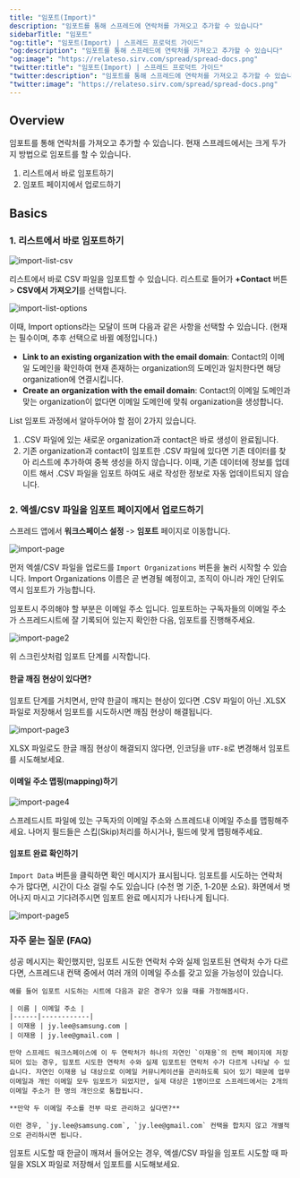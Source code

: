 ```yaml
---
title: "임포트(Import)"
description: "임포트를 통해 스프레드에 연락처를 가져오고 추가할 수 있습니다"
sidebarTitle: "임포트"
"og:title": "임포트(Import) | 스프레드 프로덕트 가이드"
"og:description": "임포트를 통해 스프레드에 연락처를 가져오고 추가할 수 있습니다"
"og:image": "https://relateso.sirv.com/spread/spread-docs.png"
"twitter:title": "임포트(Import) | 스프레드 프로덕트 가이드"
"twitter:description": "임포트를 통해 스프레드에 연락처를 가져오고 추가할 수 있습니다"
"twitter:image": "https://relateso.sirv.com/spread/spread-docs.png"
---
```


## Overview

임포트를 통해 연락처를 가져오고 추가할 수 있습니다. 현재 스프레드에서는 크게 두가지 방법으로 임포트를 할 수 있습니다.

1. 리스트에서 바로 임포트하기
2. 임포트 페이지에서 업로드하기

## Basics

### 1. 리스트에서 바로 임포트하기

![import-list-csv](https://mintlify.s3.us-west-1.amazonaws.com/relatekr/images/setup/import-list-csv.png)

리스트에서 바로 CSV 파일을 임포트할 수 있습니다. 리스트로 들어가 **+Contact** 버튼 > **CSV에서 가져오기**를 선택합니다.

![import-list-options](https://mintlify.s3.us-west-1.amazonaws.com/relatekr/images/setup/import-list-options.png)

이때, Import options라는 모달이 뜨며 다음과 같은 사항을 선택할 수 있습니다. (현재는 필수이며, 추후 선택으로 바뀔 예정입니다.)

- **Link to an existing organization with the email domain**: Contact의 이메일 도메인을 확인하여 현재 존재하는 organization의 도메인과 일치한다면 해당 organization에 연결시킵니다.
- **Create an organization with the email domain**: Contact의 이메일 도메인과 맞는 organization이 없다면 이메일 도메인에 맞춰 organization을 생성합니다.

<Info>
List 임포트 과정에서 알아두어야 할 점이 2가지 있습니다.

1. .CSV 파일에 있는 새로운 organization과 contact은 바로 생성이 완료됩니다.
2. 기존 organization과 contact이 임포트한 .CSV 파일에 있다면 기존 데이터를 찾아 리스트에 추가하여 중복 생성을 하지 않습니다. 이때, 기존 데이터에 정보를 업데이트 해서 .CSV 파일을 임포트 하여도 새로 작성한 정보로 자동 업데이트되지 않습니다.
</Info>


### 2. 엑셀/CSV 파일을 임포트 페이지에서 업로드하기

스프레드 앱에서 **워크스페이스 설정** -> **임포트** 페이지로 이동합니다.

![import-page](/images/import1.png)

먼저 엑셀/CSV 파일을 업로드를 `Import Organizations` 버튼을 눌러 시작할 수 있습니다. Import Organizations 이름은 곧 변경될 예정이고, 조직이 아니라 개인 단위도 역시 임포트가 가능합니다.

임포트시 주의해야 할 부분은 이메일 주소 입니다. 임포트하는 구독자들의 이메일 주소가 스프레드시트에 잘 기록되어 있는지 확인한 다음, 임포트를 진행해주세요.

![import-page2](/images/import2.png)

위 스크린샷처럼 임포트 단계를 시작합니다. 

#### 한글 깨짐 현상이 있다면?

임포트 단계를 거치면서, 만약 한글이 깨지는 현상이 있다면 .CSV 파일이 아닌 .XLSX 파일로 저장해서 임포트를 시도하시면 깨짐 현상이 해결됩니다.

![import-page3](/images/import3.png)

XLSX 파일로도 한글 깨짐 현상이 해결되지 않다면, 인코딩을 `UTF-8`로 변경해서 임포트를 시도해보세요.

#### 이메일 주소 맵핑(mapping)하기

![import-page4](/images/import4.png)

스프레드시트 파일에 있는 구독자의 이메일 주소와 스프레드내 이메일 주소를 맵핑해주세요. 나머지 필드들은 스킵(Skip)처리를 하시거나, 필드에 맞게 맵핑해주세요.

#### 임포트 완료 확인하기

`Import Data` 버튼을 클릭하면 확인 메시지가 표시됩니다. 임포트를 시도하는 연락처 수가 많다면, 시간이 다소 걸릴 수도 있습니다 (수천 명 기준, 1-20분 소요). 화면에서 벗어나지 마시고 기다려주시면 임포트 완료 메시지가 나타나게 됩니다.

![import-page5](https://mintlify.s3.us-west-1.amazonaws.com/relatekr/images/setup/import_menu7.png)

### 자주 묻는 질문 (FAQ)

<AccordionGroup>
  <Accordion title="임포트에 성공했지만, 임포트한 연락처 수와 실제 임포트된 연락처 수가 다르면 어떻게 되나요?">
    성공 메시지는 확인했지만, 임포트 시도한 연락처 수와 실제 임포트된 연락처 수가 다르다면, 스프레드내 컨택 중에서 여러 개의 이메일 주소를 갖고 있을 가능성이 있습니다.

    예를 들어 임포트 시도하는 시트에 다음과 같은 경우가 있을 때를 가정해봅시다.

    | 이름 | 이메일 주소 |
    |------|------------|
    | 이재용 | jy.lee@samsung.com |
    | 이재용 | jy.lee@gmail.com |

    만약 스프레드 워크스페이스에 이 두 연락처가 하나의 자연인 `이재용`의 컨택 페이지에 저장되어 있는 경우, 임포트 시도한 연락처 수와 실제 임포트된 연락처 수가 다르게 나타날 수 있습니다. 자연인 이재용 님 대상으로 이메일 커뮤니케이션을 관리하도록 되어 있기 때문에 업무 이메일과 개인 이메일 모두 임포트가 되었지만, 실제 대상은 1명이므로 스프레드에서는 2개의 이메일 주소가 한 명의 개인으로 통합됩니다.

    **만약 두 이메일 주소를 전부 따로 관리하고 싶다면?**
    
    이런 경우, `jy.lee@samsung.com`, `jy.lee@gmail.com` 컨택을 합치지 않고 개별적으로 관리하시면 됩니다.
  </Accordion>
  <Accordion title="임포트 시도할 때 한글이 깨져서 들어옵니다.">
    임포트 시도할 때 한글이 깨져서 들어오는 경우, 엑셀/CSV 파일을 임포트 시도할 때 파일을 XSLX 파일로 저장해서 임포트를 시도해보세요.
  </Accordion>
</AccordionGroup>


